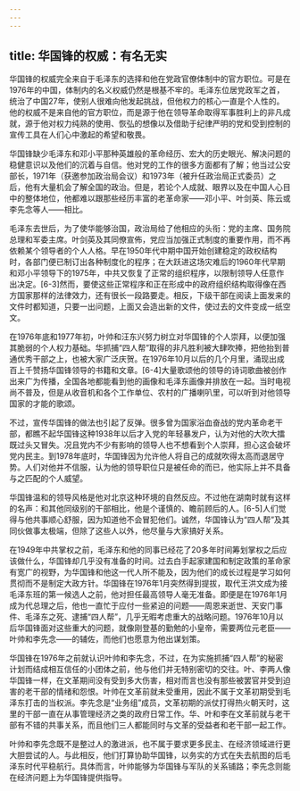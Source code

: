 ```yaml
---
---
---
```

title: 华国锋的权威：有名无实
---



华国锋的权威完全来自于毛泽东的选择和他在党政官僚体制中的官方职位。可是在1976年的中国，体制内的名义权威仍然是根基不牢的。毛泽东位居党政军之首，统治了中国27年，使别人很难向他发起挑战，但他权力的核心一直是个人性的。他的权威不是来自他的官方职位，而是源于他在领导革命取得军事胜利上的非凡成就，源于他对权力纯熟的使用、恢弘的想像以及借助于纪律严明的党和受到控制的宣传工具在人们心中激起的希望和敬畏。

华国锋缺少毛泽东和邓小平那种英雄般的革命经历、宏大的历史眼光、解决问题的稳健意识以及他们的沉着与自信。他对党的工作的很多方面都有了解；他当过公安部长，1971年（获邀参加政治局会议）和1973年（被升任政治局正式委员）之后，他有大量机会了解全国的政治。但是，若论个人成就、眼界以及在中国人心目中的整体地位，他都难以跟那些经历丰富的老革命家——邓小平、叶剑英、陈云或李先念等人——相比。

毛泽东去世后，为了使华能够治国，政治局给了他相应的头衔：党的主席、国务院总理和军委主席。叶剑英及其同僚宣佈，党应当加强正式制度的重要作用，而不再依赖某个领导者的个人人格。早在1950年代中期中国开始创建稳定的政权结构时，各部门便已制订出各种制度化的程序；在大跃进这场灾难后的1960年代早期和邓小平领导下的1975年，中共又恢复了正常的组织程序，以限制领导人任意作出决定。[6-3]然而，要使这些正常程序和正在形成中的政府组织结构取得像在西方国家那样的法律效力，还有很长一段路要走。相反，下级干部在阅读上面发来的文件时都知道，只要一出问题，上面又会造出新的文件，使过去的文件变成一纸空文。

在1976年底和1977年初，叶帅和汪东兴努力树立对华国锋的个人崇拜，以便加强其脆弱的个人权力基础。华抓捕“四人帮”取得的非凡胜利被大肆吹捧，把他抬到普通优秀干部之上，也被大家广泛庆贺。在1976年10月以后的几个月里，涌现出成百上千赞扬华国锋领导的书籍和文章。[6-4]大量歌颂他的领导的诗词歌曲被创作出来广为传播，全国各地都能看到他的画像和毛泽东画像并排放在一起。当时电视尚不普及，但是从收音机和各个工作单位、农村的广播喇叭里，可以听到对他领导国家的才能的歌颂。

不过，宣传华国锋的做法也引起了反弹。很多曾为国家浴血奋战的党内革命老干部，都瞧不起华国锋这种1938年以后才入党的年轻暴发户，认为对他的大吹大擂既过头又冒失。况且党内不少有影响的领导人也不想看到个人崇拜，担心这会破坏党内民主。到1978年底时，华国锋因为允许他人将自己的成就吹得太高而退居守势。人们对他并不信服，认为他的领导职位只是被任命的而已，他实际上并不具备与之匹配的个人威望。

华国锋温和的领导风格是他对北京这种环境的自然反应。不过他在湖南时就有这样的名声：和其他同级别的干部相比，他是个谨慎的、瞻前顾后的人。[6-5]人们觉得与他共事顺心舒服，因为知道他不会冒犯他们。诚然，华国锋认为“四人帮”及其同伙做事太极端，但除了这些人以外，他尽量与大家搞好关系。

在1949年中共掌权之前，毛泽东和他的同事已经花了20多年时间筹划掌权之后应该做什么，华国锋却几乎没有准备的时间。过去白手起家建国和制定政策的革命家有宽广的视野，为华国锋和他这一代人所不能及，因为他们的成长过程是学习如何贯彻而不是制定大政方针。华国锋在1976年1月突然得到提拔，取代王洪文成为接毛泽东班的第一候选人之前，他对担任最高领导人毫无准备。即便是在1976年1月成为代总理之后，他也一直忙于应付一些紧迫的问题——周恩来逝世、天安门事件、毛泽东之死、逮捕“四人帮”，几乎无暇考虑重大的战略问题。1976年10月以后华国锋面对这些重大的问题，就像刚登基的勤勉的小皇帝，需要两位元老臣——叶帅和李先念——的辅佐，而他们也愿意为他出谋划策。

华国锋在1976年之前就认识叶帅和李先念，不过，在为实施抓捕“四人帮”的秘密计划而结成相互信任的小团体之前，他与他们并无特别密切的交往。叶、李两人像华国锋一样，在文革期间没有受到多大伤害，相对而言也没有那些被罢官并受到迫害的老干部的情绪和怨恨。叶帅在文革前就未受重用，因此不属于文革初期受到毛泽东打击的当权派。李先念是“业务组”成员，文革初期的派仗打得热火朝天时，这里的干部一直在从事管理经济之类的政府日常工作。华、叶和李在文革前就与老干部有不错的共事关系，而且他们三人都能同时与文革的受益者和老干部一起工作。

叶帅和李先念既不是整过人的激进派，也不属于要求更多民主、在经济领域进行更大胆尝试的人。与此相反，他们打算协助华国锋，以务实的方式在失去航图的后毛泽东时代平稳航行。具体而言，叶帅能够为华国锋与军队的关系铺路；李先念则能在经济问题上为华国锋提供指导。